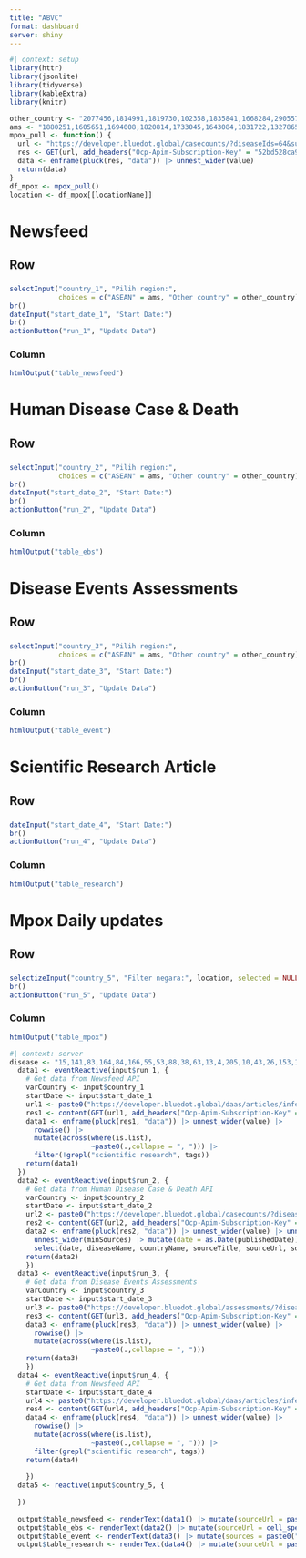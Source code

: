 ```yaml
---
title: "ABVC"
format: dashboard
server: shiny
---
```


```r
#| context: setup
library(httr)
library(jsonlite)
library(tidyverse)
library(kableExtra)
library(knitr)

other_country <- "2077456,1814991,1819730,102358,1835841,1668284,290557,2635167,1861060,1821275,289688,337996,1269750,2750405,2186224,286963,1168579,2017370,1227603,1966436,298795,1210997,2921044,130758,99237,248816,1522867,1282028,934292,1282988,6252001,1512440,290291,6251999,4043988,285570,1559582,2088628,1252634,2623032,2205218,660013,3017382,390903,3175395,798544,953987,2510769,2661886,2658434,2782113,2802361,357994,294640,192950,2029969,3144096,935317,1218197,690791"
ams <- "1880251,1605651,1694008,1820814,1733045,1643084,1831722,1327865,1655842,1562822"
mpox_pull <- function() {
  url <- "https://developer.bluedot.global/casecounts/?diseaseIds=64&subLocationTypes=6&&isAggregated=FALSE&includeSources=true&includeCsv=FALSE&api-version=v1"
  res <- GET(url, add_headers("Ocp-Apim-Subscription-Key" = "52bd528ca9cd407394791ca418a7b409", "Cache-Control" = "no-cache")) |> content()
  data <- enframe(pluck(res, "data")) |> unnest_wider(value)
  return(data)
}
df_mpox <- mpox_pull()
location <- df_mpox[[locationName]]
```


# Newsfeed
## Row
### {.sidebar}
```r
selectInput("country_1", "Pilih region:", 
            choices = c("ASEAN" = ams, "Other country" = other_country))
br()
dateInput("start_date_1", "Start Date:")
br()
actionButton("run_1", "Update Data")
```

### Column
```r
htmlOutput("table_newsfeed")
```

# Human Disease Case & Death
## Row
### {.sidebar}
```r
selectInput("country_2", "Pilih region:", 
            choices = c("ASEAN" = ams, "Other country" = other_country))
br()
dateInput("start_date_2", "Start Date:")
br()
actionButton("run_2", "Update Data")
```

### Column
```r
htmlOutput("table_ebs")
```

# Disease Events Assessments
## Row
### {.sidebar}
```r
selectInput("country_3", "Pilih region:", 
            choices = c("ASEAN" = ams, "Other country" = other_country))
br()
dateInput("start_date_3", "Start Date:")
br()
actionButton("run_3", "Update Data")
```

### Column
```r
htmlOutput("table_event")
```

# Scientific Research Article
## Row
### {.sidebar}
```r
dateInput("start_date_4", "Start Date:")
br()
actionButton("run_4", "Update Data")
```

### Column
```r
htmlOutput("table_research")
```

# Mpox Daily updates
## Row
### {.sidebar}
```r
selectizeInput("country_5", "Filter negara:", location, selected = NULL, multiple = TRUE)
br()
actionButton("run_5", "Update Data")
```

### Column
```r
htmlOutput("table_mpox")
```

```r
#| context: server
disease <- "15,141,83,164,84,166,55,53,88,38,63,13,4,205,10,43,26,153,156,162,6,110,113,136,212,215,216,224,264,200,41,40,39,37,64,239,47"
  data1 <- eventReactive(input$run_1, {
    # Get data from Newsfeed API
    varCountry <- input$country_1
    startDate <- input$start_date_1
    url1 <- paste0("https://developer.bluedot.global/daas/articles/infectious-diseases/?startDate=", startDate, "&locationIds=", varCountry, "&includeBody=false&includeDuplicates=false&excludeArticlesWithoutEvents=true&limit=1000&format=json&api-version=v1")
    res1 <- content(GET(url1, add_headers("Ocp-Apim-Subscription-Key" = "ae0e017fd9b9419a927a00f3f1524edb", "Cache-Control" = "no-cache")))
    data1 <- enframe(pluck(res1, "data")) |> unnest_wider(value) |> 
      rowwise() |> 
      mutate(across(where(is.list),
                    ~paste0(.,collapse = ", "))) |> 
      filter(!grepl("scientific research", tags))
    return(data1)
  })
  data2 <- eventReactive(input$run_2, {
    # Get data from Human Disease Case & Death API
    varCountry <- input$country_2
    startDate <- input$start_date_2
    url2 <- paste0("https://developer.bluedot.global/casecounts/?diseaseIds=", disease, "&locationIds=", varCountry, "&subLocationTypes=6&startDate=", startDate, "&isAggregated=false&includeSources=true&api-version=v1")
    res2 <- content(GET(url2, add_headers("Ocp-Apim-Subscription-Key" = "52bd528ca9cd407394791ca418a7b409", "Cache-Control" = "no-cache")))
    data2 <- enframe(pluck(res2, "data")) |> unnest_wider(value) |> unnest(minSources) |> 
      unnest_wider(minSources) |> mutate(date = as.Date(publishedDate)) |> 
      select(date, diseaseName, countryName, sourceTitle, sourceUrl, sourceCategory)
    return(data2)
    })
  data3 <- eventReactive(input$run_3, {
    # Get data from Disease Events Assessments
    varCountry <- input$country_3
    startDate <- input$start_date_3
    url3 <- paste0("https://developer.bluedot.global/assessments/?diseaseIds=", disease, "&locationIds=", varCountry, "&startDate=", startDate, "&formatWithHtml=true&includeCsv=false&api-version=v1")
    res3 <- content(GET(url3, add_headers("Ocp-Apim-Subscription-Key" = "52bd528ca9cd407394791ca418a7b409", "Cache-Control" = "no-cache")))
    data3 <- enframe(pluck(res3, "data")) |> unnest_wider(value) |>
      rowwise() |> 
      mutate(across(where(is.list),
                    ~paste0(.,collapse = ", ")))
    return(data3)
    })
  data4 <- eventReactive(input$run_4, {
    # Get data from Newsfeed API
    startDate <- input$start_date_4
    url4 <- paste0("https://developer.bluedot.global/daas/articles/infectious-diseases/?startDate=", startDate, "&includeBody=false&includeDuplicates=false&excludeArticlesWithoutEvents=false&limit=1000&format=json&api-version=v1")
    res4 <- content(GET(url4, add_headers("Ocp-Apim-Subscription-Key" = "ae0e017fd9b9419a927a00f3f1524edb", "Cache-Control" = "no-cache")))
    data4 <- enframe(pluck(res4, "data")) |> unnest_wider(value) |> 
      rowwise() |> 
      mutate(across(where(is.list),
                    ~paste0(.,collapse = ", "))) |> 
      filter(grepl("scientific research", tags))
    return(data4)
    
    })
  data5 <- reactive(input$country_5, {
    
  })
  
  output$table_newsfeed <- renderText(data1() |> mutate(sourceUrl = paste0("<a href='", sourceUrl, "'target='blank_'>Full text</a>")) |> kable("html", escape = FALSE) |> kable_styling(bootstrap_options = c("hover", "condensed"), full_width = FALSE) |> column_spec(12, width = "30em"))
  output$table_ebs <- renderText(data2() |> mutate(sourceUrl = cell_spec("Full text", "html", link = sourceUrl)) |> kable("html", escape = FALSE) |> kable_styling(bootstrap_options = c("hover", "condensed")))
  output$table_event <- renderText(data3() |> mutate(sources = paste0("<a href='", sources, "'target='blank_'>Full text</a>")) |> kable("html", escape = FALSE) |> kable_styling(bootstrap_options = c("hover", "condensed"), full_width = FALSE))
  output$table_research <- renderText(data4() |> mutate(sourceUrl = paste0("<a href='", sourceUrl, "'target='blank_'>Full text</a>")) |> kable("html", escape = FALSE) |> kable_styling(bootstrap_options = c("hover", "condensed"), full_width = FALSE) |> column_spec(12, width = "30em"))
```
